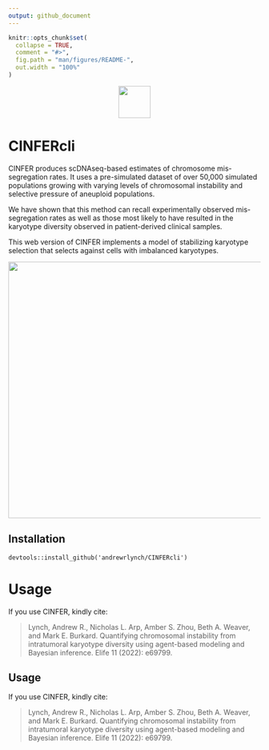 ```yaml
---
output: github_document
---
```


<!-- README.md is generated from README.Rmd. Please edit that file -->

```r
knitr::opts_chunk$set(
  collapse = TRUE,
  comment = "#>",
  fig.path = "man/figures/README-",
  out.width = "100%"
)
```

<p align="center"><img width="auto" height="64" src="www/CINFERLogo.svg"></p>

# CINFERcli

CINFER produces scDNAseq-based estimates of chromosome mis-segregation rates. It uses a pre-simulated dataset of over 50,000 simulated populations growing with varying levels of chromosomal instability and selective pressure of aneuploid populations.

We have shown that this method can recall experimentally observed mis-segregation rates as well as those most likely to have resulted in the karyotype diversity observed in patient-derived clinical samples.

This web version of CINFER implements a model of stabilizing karyotype selection that selects against cells with imbalanced karyotypes.

<p align="center">

<img src="www/screenshot.png" width="auto" height="512"/>

</p>

## Installation

```         
devtools::install_github('andrewrlynch/CINFERcli')
```

# Usage

If you use CINFER, kindly cite:

> Lynch, Andrew R., Nicholas L. Arp, Amber S. Zhou, Beth A. Weaver, and Mark E. Burkard. Quantifying chromosomal instability from intratumoral karyotype diversity using agent-based modeling and Bayesian inference. Elife 11 (2022): e69799.

## Usage

If you use CINFER, kindly cite:

> Lynch, Andrew R., Nicholas L. Arp, Amber S. Zhou, Beth A. Weaver, and Mark E. Burkard. Quantifying chromosomal instability from intratumoral karyotype diversity using agent-based modeling and Bayesian inference. Elife 11 (2022): e69799.
